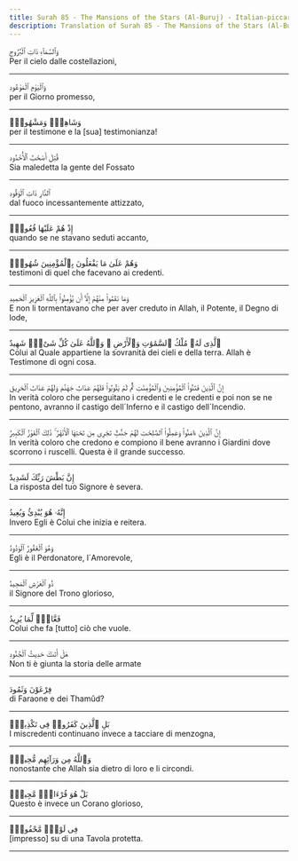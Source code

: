 ```yaml
---
title: Surah 85 - The Mansions of the Stars (Al-Buruj) - Italian-piccardo
description: Translation of Surah 85 - The Mansions of the Stars (Al-Buruj) in Italian-piccardo
---
```





<Aside type="quran" title="1">
وَٱلسَّمَآءِ ذَاتِ ٱلْبُرُوجِ
</Aside>

<Aside type="reference" title="1">
Per il cielo dalle costellazioni,
</Aside>

---

<Aside type="quran" title="2">
وَٱلْيَوْمِ ٱلْمَوْعُودِ
</Aside>

<Aside type="reference" title="2">
per il Giorno promesso,
</Aside>

---

<Aside type="quran" title="3">
وَشَاهِدٍۢ وَمَشْهُودٍۢ
</Aside>

<Aside type="reference" title="3">
per il testimone e la [sua] testimonianza!
</Aside>

---

<Aside type="quran" title="4">
قُتِلَ أَصْحَٰبُ ٱلْأُخْدُودِ
</Aside>

<Aside type="reference" title="4">
Sia maledetta la gente del Fossato
</Aside>

---

<Aside type="quran" title="5">
ٱلنَّارِ ذَاتِ ٱلْوَقُودِ
</Aside>

<Aside type="reference" title="5">
dal fuoco incessantemente attizzato,
</Aside>

---

<Aside type="quran" title="6">
إِذْ هُمْ عَلَيْهَا قُعُودٌۭ
</Aside>

<Aside type="reference" title="6">
quando se ne stavano seduti accanto,
</Aside>

---

<Aside type="quran" title="7">
وَهُمْ عَلَىٰ مَا يَفْعَلُونَ بِٱلْمُؤْمِنِينَ شُهُودٌۭ
</Aside>

<Aside type="reference" title="7">
testimoni di quel che facevano ai credenti.
</Aside>

---

<Aside type="quran" title="8">
وَمَا نَقَمُوا۟ مِنْهُمْ إِلَّآ أَن يُؤْمِنُوا۟ بِٱللَّهِ ٱلْعَزِيزِ ٱلْحَمِيدِ
</Aside>

<Aside type="reference" title="8">
E non li tormentavano che per aver creduto in Allah, il Potente, il Degno di lode,
</Aside>

---

<Aside type="quran" title="9">
ٱلَّذِى لَهُۥ مُلْكُ ٱلسَّمَٰوَٰتِ وَٱلْأَرْضِ ۚ وَٱللَّهُ عَلَىٰ كُلِّ شَىْءٍۢ شَهِيدٌ
</Aside>

<Aside type="reference" title="9">
Colui al Quale appartiene la sovranità dei cieli e della terra. Allah è Testimone di ogni cosa.
</Aside>

---

<Aside type="quran" title="10">
إِنَّ ٱلَّذِينَ فَتَنُوا۟ ٱلْمُؤْمِنِينَ وَٱلْمُؤْمِنَٰتِ ثُمَّ لَمْ يَتُوبُوا۟ فَلَهُمْ عَذَابُ جَهَنَّمَ وَلَهُمْ عَذَابُ ٱلْحَرِيقِ
</Aside>

<Aside type="reference" title="10">
In verità coloro che perseguitano i credenti e le credenti e poi non se ne pentono, avranno il castigo dell´Inferno e il castigo dell´Incendio.
</Aside>

---

<Aside type="quran" title="11">
إِنَّ ٱلَّذِينَ ءَامَنُوا۟ وَعَمِلُوا۟ ٱلصَّٰلِحَٰتِ لَهُمْ جَنَّٰتٌۭ تَجْرِى مِن تَحْتِهَا ٱلْأَنْهَٰرُ ۚ ذَٰلِكَ ٱلْفَوْزُ ٱلْكَبِيرُ
</Aside>

<Aside type="reference" title="11">
In verità coloro che credono e compiono il bene avranno i Giardini dove scorrono i ruscelli. Questa è il grande successo.
</Aside>

---

<Aside type="quran" title="12">
إِنَّ بَطْشَ رَبِّكَ لَشَدِيدٌ
</Aside>

<Aside type="reference" title="12">
La risposta del tuo Signore è severa.
</Aside>

---

<Aside type="quran" title="13">
إِنَّهُۥ هُوَ يُبْدِئُ وَيُعِيدُ
</Aside>

<Aside type="reference" title="13">
Invero Egli è Colui che inizia e reitera.
</Aside>

---

<Aside type="quran" title="14">
وَهُوَ ٱلْغَفُورُ ٱلْوَدُودُ
</Aside>

<Aside type="reference" title="14">
Egli è il Perdonatore, l´Amorevole,
</Aside>

---

<Aside type="quran" title="15">
ذُو ٱلْعَرْشِ ٱلْمَجِيدُ
</Aside>

<Aside type="reference" title="15">
il Signore del Trono glorioso,
</Aside>

---

<Aside type="quran" title="16">
فَعَّالٌۭ لِّمَا يُرِيدُ
</Aside>

<Aside type="reference" title="16">
Colui che fa [tutto] ciò che vuole.
</Aside>

---

<Aside type="quran" title="17">
هَلْ أَتَىٰكَ حَدِيثُ ٱلْجُنُودِ
</Aside>

<Aside type="reference" title="17">
Non ti è giunta la storia delle armate
</Aside>

---

<Aside type="quran" title="18">
فِرْعَوْنَ وَثَمُودَ
</Aside>

<Aside type="reference" title="18">
di Faraone e dei Thamûd?
</Aside>

---

<Aside type="quran" title="19">
بَلِ ٱلَّذِينَ كَفَرُوا۟ فِى تَكْذِيبٍۢ
</Aside>

<Aside type="reference" title="19">
I miscredenti continuano invece a tacciare di menzogna,
</Aside>

---

<Aside type="quran" title="20">
وَٱللَّهُ مِن وَرَآئِهِم مُّحِيطٌۢ
</Aside>

<Aside type="reference" title="20">
nonostante che Allah sia dietro di loro e li circondi.
</Aside>

---

<Aside type="quran" title="21">
بَلْ هُوَ قُرْءَانٌۭ مَّجِيدٌۭ
</Aside>

<Aside type="reference" title="21">
Questo è invece un Corano glorioso,
</Aside>

---

<Aside type="quran" title="22">
فِى لَوْحٍۢ مَّحْفُوظٍۭ
</Aside>

<Aside type="reference" title="22">
[impresso] su di una Tavola protetta.
</Aside>

---

